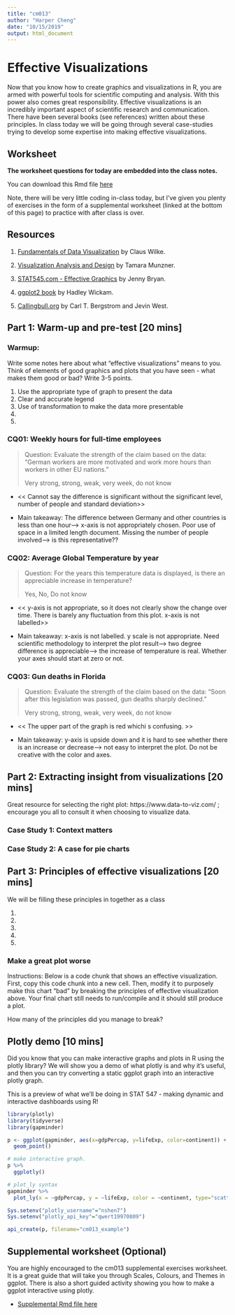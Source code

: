 ```yaml
---
title: "cm013"
author: "Harper Cheng"
date: "10/15/2019"
output: html_document
---
```


# Effective Visualizations

Now that you know how to create graphics and visualizations in R, you are armed with powerful tools for scientific computing and analysis. With this power also comes great responsibility. Effective visualizations is an incredibly important aspect of scientific research and communication. There have been several books (see references) written about these principles. In class today we will be going through several case-studies trying to develop some expertise into making effective visualizations. 

## Worksheet

**The worksheet questions for today are embedded into the class notes.**

You can download this Rmd file [here](https://github.com/STAT545-UBC/Classroom/raw/master/cm013.Rmd)

Note, there will be very little coding in-class today, but I've given you plenty of exercises in the form of a supplemental worksheet (linked at the bottom of this page) to practice with after class is over.

## Resources

1. [Fundamentals of Data Visualization](https://serialmentor.com/dataviz/introduction.html) by Claus Wilke.

1. [Visualization Analysis and Design](https://www-taylorfrancis-com.ezproxy.library.ubc.ca/books/9780429088902) by Tamara Munzner.

1. [STAT545.com - Effective Graphics](https://stat545.com/effective-graphs.html) by Jenny Bryan.

1. [ggplot2 book](https://ggplot2-book.org) by Hadley Wickam.

1. [Callingbull.org](https://callingbull.org/tools.html) by Carl T. Bergstrom and Jevin West.

## Part 1: Warm-up and pre-test [20 mins]

### Warmup:

Write some notes here about what "effective visualizations" means to you. Think of elements of good graphics and plots that you have seen - what makes them good or bad? Write 3-5 points.

1. Use the appropriate type of graph to present the data
1. Clear and accurate legend
1. Use of transformation to make the data more presentable
1. 
1.

### CQ01: Weekly hours for full-time employees

> Question: Evaluate the strength of the claim based on the data: "German workers are more motivated and work more hours than workers in other EU nations."
>
> Very strong, strong, weak, very week, do not know

- << Cannot say the difference is significant without the significant level, number of people and standard deviation>>

- Main takeaway: The difference between Germany and other countries is less than one hour--> x-axis is not appropriately chosen. Poor use of space in a limited length document. Missing the number of people involved--> is this representative?? 

### CQ02: Average Global Temperature by year

> Question: For the years this temperature data is displayed, is there an appreciable increase in temperature?
> 
> Yes, No, Do not know

- << y-axis is not appropriate, so it does not clearly show the change over time. There is barely any fluctuation from this plot. x-axis is not labelled>>

- Main takeaway: x-axis is not labelled. y scale is not appropriate. Need scientific methodology to interpret the plot result--> two degree difference is appreciable--> the increase of temperature is real. Whether your axes should start at zero or not.

### CQ03: Gun deaths in Florida

> Question: Evaluate the strength of the claim based on the data: “Soon after this legislation was passed, gun deaths sharply declined."
>
> Very strong, strong, weak, very week, do not know

- << The upper part of the graph is red whichi s confusing. >>

- Main takeaway: y-axis is upside down and it is hard to see whether there is an increase or decrease--> not easy to interpret the plot. Do not be creative with the color and axes.

## Part 2: Extracting insight from visualizations  [20 mins]

Great resource for selecting the right plot: https://www.data-to-viz.com/ ; encourage you all to consult it when choosing to visualize data.

### Case Study 1: Context matters

### Case Study 2: A case for pie charts

## Part 3: Principles of effective visualizations [20 mins]

We will be filling these principles in together as a class

1. 
1. 
1. 
1. 
1. 

### Make a great plot worse

Instructions: Below is a code chunk that shows an effective visualization. First, copy this code chunk into a new cell. Then, modify it to purposely make this chart "bad" by breaking the principles of effective visualization above. Your final chart still needs to run/compile and it should still produce a plot. 

How many of the principles did you manage to break?

## Plotly demo [10 mins]

Did you know that you can make interactive graphs and plots in R using the plotly library? We will show you a demo of what plotly is and why it's useful, and then you can try converting a static ggplot graph into an interactive plotly graph.

This is a preview of what we'll be doing in STAT 547 - making dynamic and interactive dashboards using R!

```r
library(plotly)
library(tidyverse)
library(gapminder)

p <- ggplot(gapminder, aes(x=gdpPercap, y=lifeExp, color=continent)) +
  geom_point()

# make interactive graph.
p %>% 
  ggplotly()

# plot_ly syntax
gapminder %>%
  plot_ly(x = ~gdpPercap, y = ~lifeExp, color = ~continent, type="scatter", mode="markers")

Sys.setenv("plotly_username"="nshen7")
Sys.setenv("plotly_api_key"="qwert19970809")

api_create(p, filename="cm013_example")
```


## Supplemental worksheet (Optional)

You are highly encouraged to the cm013 supplemental exercises worksheet. It is a great guide that will take you through Scales, Colours, and Themes in ggplot. There is also a short guided activity showing you how to make a ggplot interactive using plotly.

- [Supplemental Rmd file here](https://raw.githubusercontent.com/STAT545-UBC/Classroom/master/tutorials/cm013-supplemental.Rmd)